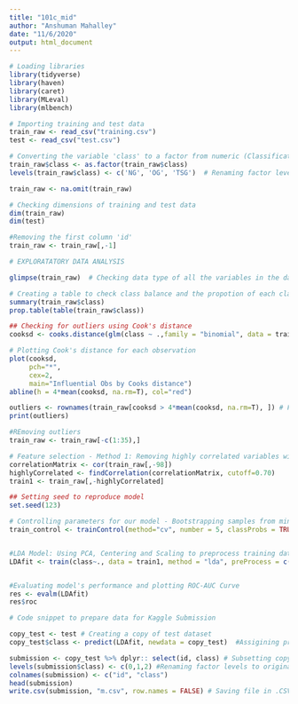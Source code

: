 ---
title: "101c_mid"
author: "Anshuman Mahalley"
date: "11/6/2020"
output: html_document
---

```{r}
# Loading libraries
library(tidyverse)
library(haven)
library(caret)
library(MLeval)
library(mlbench)

# Importing training and test data
train_raw <- read_csv("training.csv")
test <- read_csv("test.csv")

# Converting the variable 'class' to a factor from numeric (Classification Problem)
train_raw$class <- as.factor(train_raw$class)
levels(train_raw$class) <- c('NG', 'OG', 'TSG')  # Renaming factor levels to the respective gene classes

train_raw <- na.omit(train_raw)

# Checking dimensions of training and test data
dim(train_raw) 
dim(test)

#Removing the first column 'id'
train_raw <- train_raw[,-1]

# EXPLORATATORY DATA ANALYSIS

glimpse(train_raw)  # Checking data type of all the variables in the dataset

# Creating a table to check class balance and the propotion of each class
summary(train_raw$class)
prop.table(table(train_raw$class))
```
```{r}
## Checking for outliers using Cook's distance
cooksd <- cooks.distance(glm(class ~ .,family = "binomial", data = train_raw))

# Plotting Cook's distance for each observation
plot(cooksd, 
     pch="*", 
     cex=2, 
     main="Influential Obs by Cooks distance")  
abline(h = 4*mean(cooksd, na.rm=T), col="red")

outliers <- rownames(train_raw[cooksd > 4*mean(cooksd, na.rm=T), ]) # Finding index of outlier points
print(outliers)


```


```{r}
#REmoving outliers
train_raw <- train_raw[-c(1:35),]

# Feature selection - Method 1: Removing highly correlated variables with correlation > 0.7
correlationMatrix <- cor(train_raw[,-98])
highlyCorrelated <- findCorrelation(correlationMatrix, cutoff=0.70)
train1 <- train_raw[,-highlyCorrelated]
```


```{r}
## Setting seed to reproduce model
set.seed(123)

# Controlling parameters for our model - Bootstrapping samples from minority classes to handle class imbalance and using Cross-Validation 
train_control <- trainControl(method="cv", number = 5, classProbs = TRUE, savePredictions = "final", index = createResample(train1$class, 3),sampling = "up")


#LDA Model: Using PCA, Centering and Scaling to preprocess training dataset
LDAfit <- train(class~., data = train1, method = "lda", preProcess = c("pca", "center", "scale"), trControl= train_control)


#Evaluating model's performance and plotting ROC-AUC Curve 
res <- evalm(LDAfit)
res$roc

```

```{r}
# Code snippet to prepare data for Kaggle Submission

copy_test <- test # Creating a copy of test dataset
copy_test$class <- predict(LDAfit, newdata = copy_test)  #Assigining predicted outputs to 'class' column of copy_test dataframe

submission <- copy_test %>% dplyr:: select(id, class) # Subsetting copy_test dataframe to get relevant columns for submission
levels(submission$class) <- c(0,1,2) #Renaming factor levels to original values
colnames(submission) <- c("id", "class")
head(submission)
write.csv(submission, "m.csv", row.names = FALSE) # Saving file in .CSV format
```


